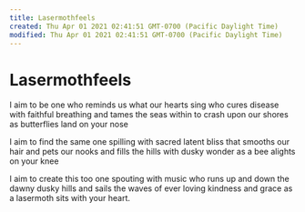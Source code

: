 ```yaml
---
title: Lasermothfeels
created: Thu Apr 01 2021 02:41:51 GMT-0700 (Pacific Daylight Time)
modified: Thu Apr 01 2021 02:41:51 GMT-0700 (Pacific Daylight Time)
---
```

# Lasermothfeels

I aim to be
one who reminds us 
what our hearts sing
who cures disease
with faithful breathing
and tames the seas within 
to crash upon our shores
as butterflies land on your nose

I aim to find the same
one spilling with sacred latent bliss
that smooths our hair
and pets our nooks
and fills the hills with dusky wonder
as a bee alights on your knee

I aim to create this too
one spouting with music
who runs up and down
the dawny dusky hills
and sails the waves of ever
loving kindness and grace
as a lasermoth sits with your heart.
